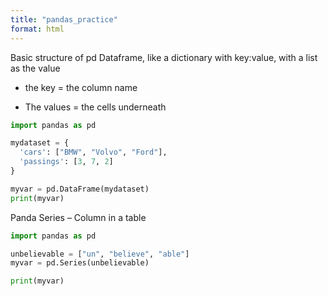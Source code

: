 ```yaml
---
title: "pandas_practice"
format: html
---
```


Basic structure of pd Dataframe, like a dictionary with key:value, with a list as the value

-   the key = the column name

-   The values = the cells underneath

```python
import pandas as pd

mydataset = {
  'cars': ["BMW", "Volvo", "Ford"],
  'passings': [3, 7, 2]
}

myvar = pd.DataFrame(mydataset)
print(myvar)
```

Panda Series – Column in a table

```python
import pandas as pd

unbelievable = ["un", "believe", "able"]
myvar = pd.Series(unbelievable)

print(myvar)
```
